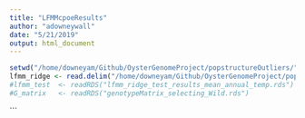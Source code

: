 ```yaml
---
title: "LFMMcpoeResults"
author: "adowneywall"
date: "5/21/2019"
output: html_document
---
```


```r
setwd("/home/downeyam/Github/OysterGenomeProject/popstructureOutliers/")
lfmm_ridge <- read.delim("/home/downeyam/Github/OysterGenomeProject/popstructureOutliers/data/envi_assoc_results/Mean_Annual_Temperature_Celsius_assoc_results.txt")
#lfmm_test  <- readRDS("lfmm_ridge_test_results_mean_annual_temp.rds")
#G_matrix   <- readRDS("genotypeMatrix_selecting_Wild.rds")
```
```
